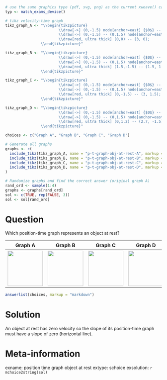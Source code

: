 ```r
# use the same graphics type (pdf, svg, png) as the current xweave() call
typ <- match_exams_device()

# tikz velocity-time graph
tikz_graph_A <- "\\begin{tikzpicture} 
                        \\draw[->] (0,-1.5) node[anchor=east] {$0$} -- (3, -1.5) node[anchor=west] {$t$};
                        \\draw[->] (0,-1.5) -- (0,1.5) node[anchor=east] {$x$};,
                        \\draw[red, ultra thick] (0,0) -- (3, 0);
                \\end{tikzpicture}"

tikz_graph_B <- "\\begin{tikzpicture}
                        \\draw[->] (0,-1.5) node[anchor=east] {$0$} -- (3, -1.5) node[anchor=west] {$t$};
                        \\draw[->] (0,-1.5) -- (0,1.5) node[anchor=east] {$x$};
                        \\draw[red, ultra thick] (1.5,-1.5) -- (1.5, 1.5);
                \\end{tikzpicture}"

tikz_graph_C <- "\\begin{tikzpicture}
                        \\draw[->] (0,-1.5) node[anchor=east] {$0$} -- (3, -1.5) node[anchor=west] {$t$};
                        \\draw[->] (0,-1.5) -- (0,1.5) node[anchor=east] {$x$};
                        \\draw[red, ultra thick] (0,-1.5) -- (3, 1.5);
                \\end{tikzpicture}"

tikz_graph_D <- "\\begin{tikzpicture}
                        \\draw[->] (0,-1.5) node[anchor=east] {$0$} -- (3,-1.5) node[anchor=west] {$t$};
                        \\draw[->] (0,-1.5) -- (0,1.5) node[anchor=east] {$x$};
                        \\draw[red, ultra thick] (0,1.2) -- (2.7, -1.5);
                \\end{tikzpicture}"

choices <- c("Graph A", "Graph B", "Graph C", "Graph D")

# Generate all graphs
graphs <- c(
  include_tikz(tikz_graph_A, name = "p-t-graph-obj-at-rest-A", markup = "none", format = typ),
  include_tikz(tikz_graph_B, name = "p-t-graph-obj-at-rest-B", markup = "none", format = typ),
  include_tikz(tikz_graph_C, name = "p-t-graph-obj-at-rest-C", markup = "none", format = typ),
  include_tikz(tikz_graph_D, name = "p-t-graph-obj-at-rest-D", markup = "none", format = typ)
)

# Randomize graphs and find the correct answer (original graph A)
rand_ord <- sample(1:4)
graphs <- graphs[rand_ord]
sol <- c(TRUE, rep(FALSE, 3))
sol <- sol[rand_ord]
```

Question
========

Which position-time graph represents an object at rest?

|            Graph A            |             Graph B           |             Graph C           |             Graph D           |
|:-----------------------------:|:-----------------------------:|:-----------------------------:|:-----------------------------:|
| ![](`r graphs[1]`){width=3cm} | ![](`r graphs[2]`){width=3cm} | ![](`r graphs[3]`){width=3cm} | ![](`r graphs[4]`){width=3cm} |


```r
answerlist(choices, markup = "markdown")
```


Solution
========
An object at rest has zero velocity so the slope of its position-time graph must have a slope of zero (horizontal line).


Meta-information
================
exname: position time graph object at rest
extype: schoice
exsolution: `r mchoice2string(sol)`
